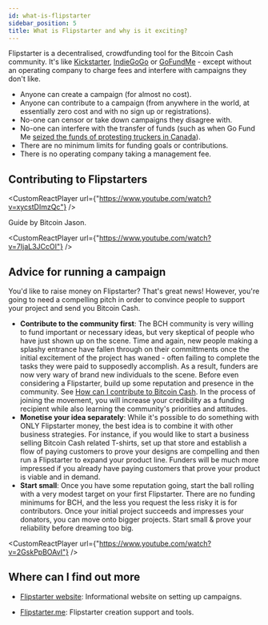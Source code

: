 ```yaml
---
id: what-is-flipstarter
sidebar_position: 5
title: What is Flipstarter and why is it exciting?
---
```



Flipstarter is a decentralised, crowdfunding tool for the Bitcoin Cash community. It's like [Kickstarter](https://www.kickstarter.com/), [IndieGoGo](https://www.indiegogo.com/) or [GoFundMe](https://www.gofundme.com/en-gb) - except without an operating company to charge fees and interfere with campaigns they don't like.

- Anyone can create a campaign (for almost no cost).
- Anyone can contribute to a campaign (from anywhere in the world, at essentially zero cost and with no sign up or registrations).
- No-one can censor or take down campaigns they disagree with.
- No-one can interfere with the transfer of funds (such as when Go Fund Me [seized the funds of protesting truckers in Canada](https://www.bbc.co.uk/news/world-us-canada-60267840)).
- There are no minimum limits for funding goals or contributions.
- There is no operating company taking a management fee.

## Contributing to Flipstarters

<CustomReactPlayer
  url={"https://www.youtube.com/watch?v=xycstDImzQc"} />

Guide by Bitcoin Jason.

<CustomReactPlayer
  url={"https://www.youtube.com/watch?v=7IjaL3JCcOI"} />

## Advice for running a campaign

You'd like to raise money on Flipstarter? That's great news! However, you're going to need a compelling pitch in order to convince people to support your project and send you Bitcoin Cash.

- **Contribute to the community first**: The BCH community is very willing to fund important or necessary ideas, but very skeptical of people who have just shown up on the scene. Time and again, new people making a splashy entrance have fallen through on their committments once the initial excitement of the project has waned - often failing to complete the tasks they were paid to supposedly accomplish. As a result, funders are now very wary of brand new individuals to the scene. Before even considering a Flipstarter, build up some reputation and presence in the community. See [How can I contribute to Bitcoin Cash](/faqs/BCH/how-can-i-contribute-to-bitcoin-cash). In the process of joining the movement, you will increase your credibility as a funding recipient while also learning the community's priorities and attitudes.
- **Monetise your idea separately**: While it's possible to do something with ONLY Flipstarter money, the best idea is to combine it with other business strategies. For instance, if you would like to start a business selling Bitcoin Cash related T-shirts, set up that store and establish a flow of paying customers to prove your designs are compelling and then run a Flipstarter to expand your product line. Funders will be much more impressed if you already have paying customers that prove your product is viable and in demand.
- **Start small**: Once you have some reputation going, start the ball rolling with a very modest target on your first Flipstarter. There are no funding minimums for BCH, and the less you request the less risky it is for contributors. Once your initial project succeeds and impresses your donators, you can move onto bigger projects. Start small & prove your reliability before dreaming too big.

<CustomReactPlayer
  url={"https://www.youtube.com/watch?v=2GskPpBOAvI"} />

## Where can I find out more

- [Flipstarter website](https://flipstarter.cash/en/): Informational website on setting up campaigns.

- [Flipstarter.me](https://flipstarter.me/): Flipstarter creation support and tools.
